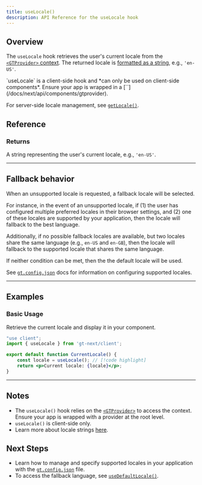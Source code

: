 ```yaml
---
title: useLocale()
description: API Reference for the useLocale hook
---
```


## Overview

The `useLocale` hook retrieves the user's current locale from the [`<GTProvider>` context](/docs/next/api/components/gtprovider).
The returned locale is [formatted as a string](/docs/platform/locale-strings), e.g., `'en-US'`.


<Callout>
    `useLocale` is a client-side hook and *can only be used on client-side components*.
    Ensure your app is wrapped in a [`<GTProvider>`](/docs/next/api/components/gtprovider).
</Callout>

For server-side locale management, see [`getLocale()`](/docs/next/api/helpers/getLocale).

## Reference

### Returns

A string representing the user's current locale, e.g., `'en-US'`.

---

## Fallback behavior
When an unsupported locale is requested, a fallback locale will be selected.

For instance, in the event of an unsupported locale,
if (1) the user has configured multiple preferred locales in their browser settings,
and (2) one of these locales are supported by your application,
then the locale will fallback to the best language.

Additionally, if no possible fallback locales are available,
but two locales share the same language (e.g., `en-US` and `en-GB`),
then the locale will fallback to the supported locale that shares the same language.

If neither condition can be met, then the the default locale will be used.

See [`gt.config.json`](/docs/next/api/config/gt-config-json) docs for information on configuring supported locales.

---

## Examples

### Basic Usage

Retrieve the current locale and display it in your component.

```jsx title="CurrentLocale.jsx" copy
"use client";
import { useLocale } from 'gt-next/client';

export default function CurrentLocale() {
    const locale = useLocale(); // [!code highlight]
    return <p>Current locale: {locale}</p>;
}
```

---


## Notes
 * The `useLocale()` hook relies on the [`<GTProvider>`](/docs/next/api/components/gtprovider) to access the context. Ensure your app is wrapped with a provider at the root level.
 * `useLocale()` is client-side only.
 * Learn more about locale strings [here](/docs/platform/locale-strings).

## Next Steps
 * Learn how to manage and specify supported locales in your application with the [`gt.config.json`](/docs/next/api/config/gt-config-json) file.
 * To access the fallback language, see [`useDefaultLocale()`](/docs/next/api/helpers/useDefaultLocale).